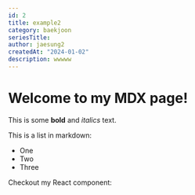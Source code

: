 ```yaml
---
id: 2
title: example2
category: baekjoon
seriesTitle:
author: jaesung2
createdAt: "2024-01-02"
description: wwwww
---
```

# Welcome to my MDX page!


This is some **bold** and _italics_ text.

This is a list in markdown:

- One
- Two
- Three

Checkout my React component:
